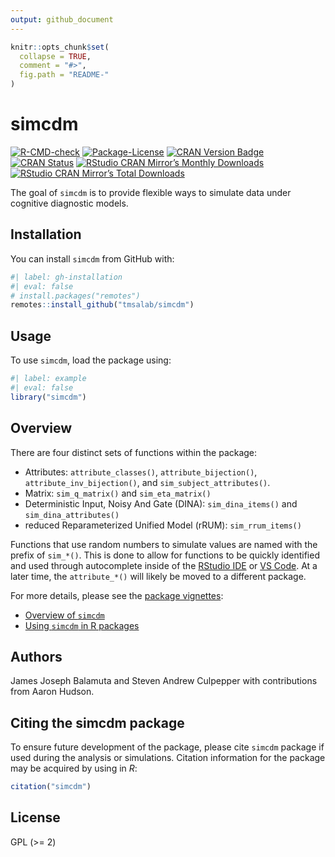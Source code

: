 ```yaml
---
output: github_document
---
```


<!-- README.md is generated from README.Rmd. Please edit that file -->

```r
knitr::opts_chunk$set(
  collapse = TRUE,
  comment = "#>",
  fig.path = "README-"
)
```

# simcdm 

<!-- badges: start -->
[![R-CMD-check](https://github.com/tmsalab/simcdm/actions/workflows/R-CMD-check.yaml/badge.svg)](https://github.com/tmsalab/simcdm/actions/workflows/R-CMD-check.yaml)
[![Package-License](https://img.shields.io/badge/license-GPL%20(%3E=2)-brightgreen.svg?style=flat)](https://www.gnu.org/licenses/gpl-2.0.html)
[![CRAN Version Badge](https://www.r-pkg.org/badges/version/simcdm)](https://cran.r-project.org/package=simcdm)
[![CRAN Status](https://badges.cranchecks.info/worst/simcdm.svg)](https://cran.r-project.org/web/checks/check_results_simcdm.html)
[![RStudio CRAN Mirror's Monthly Downloads](https://cranlogs.r-pkg.org/badges/simcdm?color=brightgreen)](https://www.r-pkg.org/pkg/simcdm)
[![RStudio CRAN Mirror's Total Downloads](https://cranlogs.r-pkg.org/badges/grand-total/simcdm?color=brightgreen)](https://www.r-pkg.org/pkg/simcdm)
<!-- badges: end -->

The goal of `simcdm` is to provide flexible ways to simulate data under
cognitive diagnostic models.

## Installation

You can install `simcdm` from GitHub with:

```r
#| label: gh-installation
#| eval: false
# install.packages("remotes")
remotes::install_github("tmsalab/simcdm")
```

## Usage

To use `simcdm`, load the package using:

```r
#| label: example
#| eval: false
library("simcdm")
```

## Overview

There are four distinct sets of functions within the package:

- Attributes: `attribute_classes()`, `attribute_bijection()`, `attribute_inv_bijection()`, and `sim_subject_attributes()`.
- Matrix: `sim_q_matrix()` and `sim_eta_matrix()`
- Deterministic Input, Noisy And Gate (DINA): `sim_dina_items()` and `sim_dina_attributes()`
- reduced Reparameterized Unified Model (rRUM): `sim_rrum_items()`

Functions that use random numbers to simulate values are named with the prefix of
`sim_*()`. This is done to allow for functions to be quickly identified and used
through autocomplete inside of the [RStudio IDE](https://posit.co/products/open-source/rstudio/) or 
[VS Code](https://code.visualstudio.com/). At a later time, the `attribute_*()`
will likely be moved to a different package.

For more details, please see the [package vignettes](vignettes/):

- [Overview of `simcdm`](https://tmsalab.github.io/simcdm/articles/overview-simcdm.html)
- [Using `simcdm` in R packages](https://tmsalab.github.io/simcdm/articles/simcdm-in-packages.html)

## Authors

James Joseph Balamuta and Steven Andrew Culpepper
with contributions from Aaron Hudson.

## Citing the simcdm package

To ensure future development of the package, please cite `simcdm` package if 
used during the analysis or simulations. Citation information for the package
may be acquired by using in _R_:

```r
citation("simcdm")
```

## License

GPL (>= 2)
